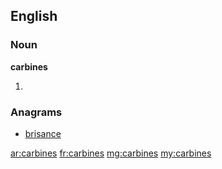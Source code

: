 ==English==

===Noun===
'''carbines'''

# {{plural of|carbine}}

===Anagrams===
* [[brisance#English|brisance]]

[[ar:carbines]]
[[fr:carbines]]
[[mg:carbines]]
[[my:carbines]]